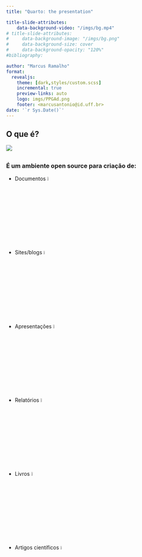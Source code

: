 ```yaml
---
title: "Quarto: the presentation"

title-slide-attributes:
    data-background-video: "/imgs/bg.mp4"
# title-slide-attributes:
#     data-background-image: "/imgs/bg.png"
#     data-background-size: cover
#     data-background-opacity: "120%"
#bibliography: 

author: "Marcus Ramalho"
format: 
  revealjs:
    theme: [dark,styles/custom.scss]
    incremental: true
    preview-links: auto
    logo: imgs/PPGAd.png
    footer: <marcusantonio@id.uff.br> 
date: '`r Sys.Date()`'
---
```


::: header2
## [O que é?]{.header2 style="text-align:center"} {background-video="/imgs/bg.mp4" background-video-loop="true" background-opacity="1"}

![](imgs/logo-quarto.jpg){.imgs}
:::

##  {background-video="/imgs/bg.mp4" background-video-loop="true" background-opacity="1"}

### É um ambiente open source para criação de:

-   Documentos ![](imgs/documentos.png){width="5%"}
-   Sites/blogs ![](imgs/local-na-rede-internet%20(1).png){width="5%"}
-   Apresentações ![](imgs/apresentacao.png){width="5%"}
-   Relatórios ![](imgs/relatorio-de-negocios.png){width="5%"}
-   Livros ![](imgs/dia-mundial-do-livro.png){width="5%"}
-   Artigos científicos ![](imgs/report.png){width="5%"}
